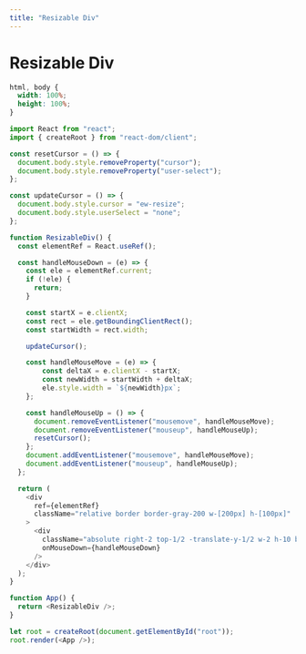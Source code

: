 ```yaml
---
title: "Resizable Div"
---
```


# Resizable Div

<ReactPlayground>

```css styles.css hidden
html, body {
  width: 100%;
  height: 100%;
}
```

```js index.js active
import React from "react";
import { createRoot } from "react-dom/client";

const resetCursor = () => {
  document.body.style.removeProperty("cursor");
  document.body.style.removeProperty("user-select");
};

const updateCursor = () => {
  document.body.style.cursor = "ew-resize";
  document.body.style.userSelect = "none";
};

function ResizableDiv() {
  const elementRef = React.useRef();

  const handleMouseDown = (e) => {
    const ele = elementRef.current;
    if (!ele) {
      return;
    }

    const startX = e.clientX;
    const rect = ele.getBoundingClientRect();
    const startWidth = rect.width;

    updateCursor();

    const handleMouseMove = (e) => {
        const deltaX = e.clientX - startX;
        const newWidth = startWidth + deltaX;
        ele.style.width = `${newWidth}px`;
    };

    const handleMouseUp = () => {
      document.removeEventListener("mousemove", handleMouseMove);
      document.removeEventListener("mouseup", handleMouseUp);
      resetCursor();
    };
    document.addEventListener("mousemove", handleMouseMove);
    document.addEventListener("mouseup", handleMouseUp);
  };

  return (
    <div
      ref={elementRef}
      className="relative border border-gray-200 w-[200px] h-[100px]"
    >
      <div
        className="absolute right-2 top-1/2 -translate-y-1/2 w-2 h-10 bg-gray-200 rounded-full cursor-col-resize"
        onMouseDown={handleMouseDown}
      />
    </div>
  );
}

function App() {
  return <ResizableDiv />;
}

let root = createRoot(document.getElementById("root"));
root.render(<App />);
```

```html index.html hidden

```

</ReactPlayground>
